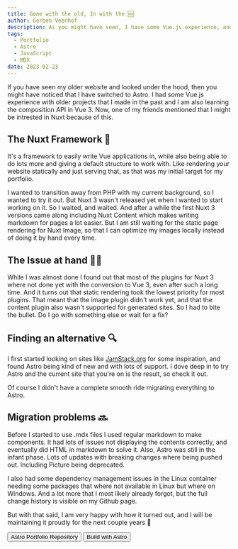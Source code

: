 ```yaml
---
title: Gone with the old, In with the 🆕
author: Gerben Veenhof
description: As you might have seen, I have some Vue.js experience, and I am also good on the way on learning the composition API in Vue version 3.0.
tags:
  - Portfolio
  - Astro
  - JavaScript
  - MDX
date: 2023-02-23
---
```



If you have seen my older website and looked under the hood, then you might have noticed that I have switched to Astro.
I had some Vue.js experience with older projects that I made in the past and I am also learning the composition API in Vue 3.
Now, one of my friends mentioned that I might be intrested in Nuxt because of this.

## The Nuxt Framework 🔨

It's a framework to easily write Vue applications in, while also being able to do lots more and giving a default structure to work with.
Like rendering your website statically and just serving that, as that was my initial target for my portfolio.

I wanted to transition away from PHP with my current background, so I wanted to try it out. But Nuxt 3 wasn't released yet when I wanted to start working on it.
So I waited, and waited. And after a while the first Nuxt 3 versions came along including Nuxt Content which makes writing markdown for pages a lot easier.
But I am still waiting for the static page rendering for Nuxt Image, so that I can optimize my images locally instead of doing it by hand every time.

## The Issue at hand 👋🏻

While I was almost done I found out that most of the plugins for Nuxt 3 where not done yet with the conversion to Vue 3, even after such a long time. And it turns out that static rendering took the lowest priority for most plugins.
That meant that the image plugin didn't work yet, and that the content plugin also wasn't supported for generated sites.
So I had to bite the bullet. Do I go with something else or wait for a fix?

## Finding an alternative 🔍

I first started looking on sites like [JamStack.org](https://jamstack.org/generators/) for some inspiration, and found Astro being kind of new and with lots of support.
I dove deep in to try Astro and the current site that you're on is the result, so check it out.

Of course I didn't have a complete smooth ride migrating everything to Astro.

## Migration problems 🔜

Before I started to use .mdx files I used regular markdown to make components. It had lots of issues not displaying the contents correctly, and eventually did HTML in markdown to solve it.
Also, Astro was still in the infant phase. Lots of updates with breaking changes where being pushed out. Including Picture being deprecated.

I also had some dependency management issues in the Linux container needing some packages that where not available in Linux but where on Windows.
And a lot more that I most likely already forgot, but the full change history is visible on my Github page.

But with that said, I am very happy with how it turned out, and I will be maintaining it proudly for the next couple years 🤗

<FlexCenter>
  <Button href="https://github.com/nlxdodge/portfolio-astro" icon="mdi:github">
    Astro Portfolio Repository
  </Button>
  <Button href="https://atsro.build/" icon="mdi:link-variant">
    Build with Astro
  </Button>
</FlexCenter>
